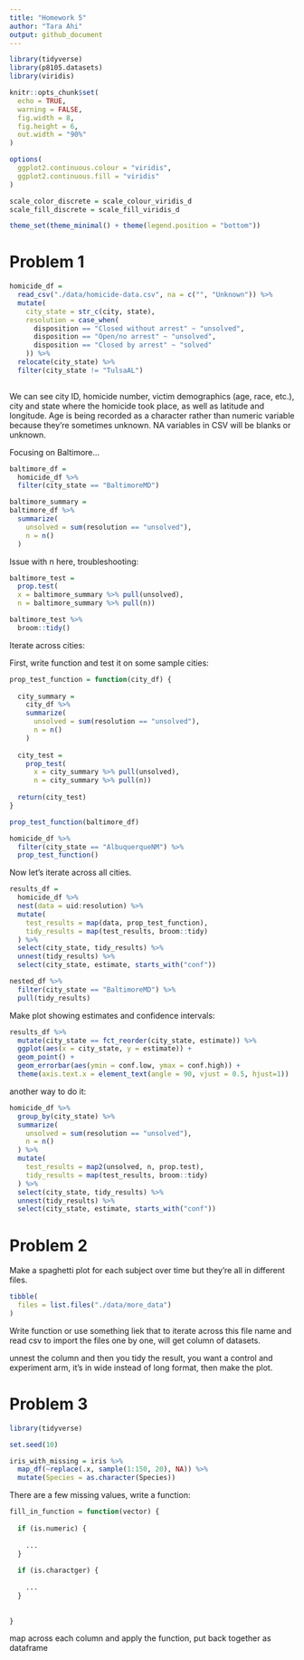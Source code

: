 ```yaml
---
title: "Homework 5"
author: "Tara Ahi"
output: github_document
---
```


```r
library(tidyverse)
library(p8105.datasets)
library(viridis)

knitr::opts_chunk$set(
  echo = TRUE,
  warning = FALSE,
  fig.width = 8,
  fig.height = 6,
  out.width = "90%"
)

options(
  ggplot2.continuous.colour = "viridis",
  ggplot2.continuous.fill = "viridis"
)

scale_color_discrete = scale_colour_viridis_d
scale_fill_discrete = scale_fill_viridis_d

theme_set(theme_minimal() + theme(legend.position = "bottom"))

```


# Problem 1

```r
homicide_df = 
  read_csv("./data/homicide-data.csv", na = c("", "Unknown")) %>% 
  mutate(
    city_state = str_c(city, state),
    resolution = case_when(
      disposition == "Closed without arrest" ~ "unsolved",
      disposition == "Open/no arrest" ~ "unsolved",
      disposition == "Closed by arrest" ~ "solved"
    )) %>% 
  relocate(city_state) %>% 
  filter(city_state != "TulsaAL")
  
```

We can see city ID, homicide number, victim demographics (age, race, etc.), city and state where the homicide took place, as well as latitude and longitude. 
Age is being recorded as a character rather than numeric variable because they're sometimes unknown. 
NA variables in CSV will be blanks or unknown.


Focusing on Baltimore...

```r
baltimore_df = 
  homicide_df %>% 
  filter(city_state == "BaltimoreMD")

baltimore_summary = 
baltimore_df %>% 
  summarize(
    unsolved = sum(resolution == "unsolved"),
    n = n()
  )

```

Issue with n here, troubleshooting:

```r
baltimore_test = 
  prop.test(
  x = baltimore_summary %>% pull(unsolved),
  n = baltimore_summary %>% pull(n))

baltimore_test %>% 
  broom::tidy()
```


Iterate across cities:

First, write function and test it on some sample cities:

```r
prop_test_function = function(city_df) {
  
  city_summary = 
    city_df %>% 
    summarize(
      unsolved = sum(resolution == "unsolved"),
      n = n()
    )
  
  city_test = 
    prop_test(
      x = city_summary %>% pull(unsolved),
      n = city_summary %>% pull(n))
  
  return(city_test)
}

```

```r
prop_test_function(baltimore_df)
```

```r
homicide_df %>% 
  filter(city_state == "AlbuquerqueNM") %>% 
  prop_test_function()
```

Now let's iterate across all cities.

```r
results_df = 
  homicide_df %>% 
  nest(data = uid:resolution) %>% 
  mutate(
    test_results = map(data, prop_test_function),
    tidy_results = map(test_results, broom::tidy)
  ) %>% 
  select(city_state, tidy_results) %>% 
  unnest(tidy_results) %>% 
  select(city_state, estimate, starts_with("conf"))

nested_df %>% 
  filter(city_state == "BaltimoreMD") %>% 
  pull(tidy_results)


```


Make plot showing estimates and confidence intervals:

```r
results_df %>% 
  mutate(city_state == fct_reorder(city_state, estimate)) %>% 
  ggplot(aes(x = city_state, y = estimate)) +
  geom_point() +
  geom_errorbar(aes(ymin = conf.low, ymax = conf.high)) +
  theme(axis.text.x = element_text(angle = 90, vjust = 0.5, hjust=1))
```

another way to do it:
```r
homicide_df %>% 
  group_by(city_state) %>% 
  summarize(
    unsolved = sum(resolution == "unsolved"),
    n = n()
  ) %>% 
  mutate(
    test_results = map2(unsolved, n, prop.test),
    tidy_results = map(test_results, broom::tidy)
  ) %>% 
  select(city_state, tidy_results) %>% 
  unnest(tidy_results) %>% 
  select(city_state, estimate, starts_with("conf"))
```



# Problem 2

Make a spaghetti plot for each subject over time but they're all in different files. 

```r
tibble(
  files = list.files("./data/more_data")
)

```

Write function or use something liek that to iterate across this file name and read csv to import the files one by one, will get column of datasets.

unnest the column and then you tidy the result, you want a control and experiment arm, it's in wide instead of long format, then make the plot. 



# Problem 3

```r
library(tidyverse)

set.seed(10)

iris_with_missing = iris %>% 
  map_df(~replace(.x, sample(1:150, 20), NA)) %>%
  mutate(Species = as.character(Species))
```

There are a few missing values, write a function:

```r
fill_in_function = function(vector) {
  
  if (is.numeric) {
    
    ...
  }
  
  if (is.charactger) {
    
    ...
  }
  
  
}
```


map across each column and apply the function, put back together as dataframe 





